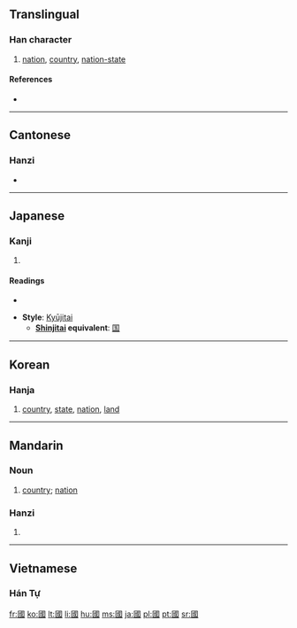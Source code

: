 {{see|国|囯|圀|囶|囻|囗}}
==Translingual==
{{Han stroke|[[Image:國-torder.gif]]<br>Traditional stroke order<br>[[Image:國-order.gif]]<br>Modern stroke order}}

===Han character===
{{Han char|rn=31|rad=囗|as=08|sn=11|four=6015<sub>3</sub>|canj=田戈口一 (WIRM)}}

# [[nation]], [[country]], [[nation-state]]

====References====
* {{Han ref|kx=0219.160|dkj=04798|dj=0447.090|hdz=10720.090|uh=570B|ud=22283|bh=B0EA|bd=45290}}

----
{{rfc-auto}}
==Cantonese==

===Hanzi===
{{yue-hanzi|jyut=gwok3|y=gwok3}}

* {{defn|Cantonese}}

----

==Japanese==

===Kanji===
{{ja-kanji|grade=9|rs=囗08}}

# {{defn|Japanese}}

====Readings====
* {{ja-readings|on=[[こく]] (koku)|kun=[[くに]] (kuni)}}

* '''Style''': [[Kyūjitai]]
** '''[[Shinjitai]] equivalent''': [[国]]

----

==Korean==

===Hanja===
{{ko-hanja|hangeul=국|rv=guk|mr=kuk|y=kwuk|eumhun=나라|ehrv=nara|ehmr=nara|ehy=nala}}

# [[country]], [[state]], [[nation]], [[land]]

----

==Mandarin==

===Noun===
{{cmn-noun|t|pin=guó|pint=guo2|sim=国|tra=國|rs=囗08}}

# [[country]]; [[nation]]

===Hanzi===
{{cmn-hanzi|sim=国|pin=[[guó]] ([[guo2]])|wg=kuo<sup>2</sup>}}

# {{defn|Mandarin}}

----

==Vietnamese==

===Hán Tự===
{{rfc-header|Hán Tự}}
{{vi-hantu|[[quốc]]}}

[[fr:國]]
[[ko:國]]
[[lt:國]]
[[li:國]]
[[hu:國]]
[[ms:國]]
[[ja:國]]
[[pl:國]]
[[pt:國]]
[[sr:國]]